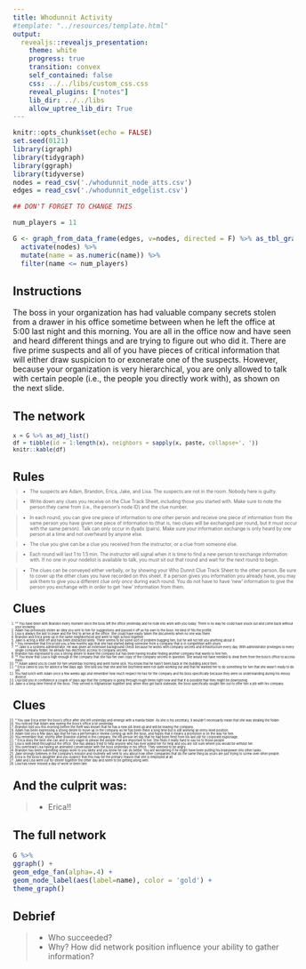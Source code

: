 ```yaml
---
title: Whodunnit Activity
#template: "../resources/template.html"
output: 
  revealjs::revealjs_presentation:
    theme: white
    progress: true
    transition: convex
    self_contained: false
    css: ../../libs/custom_css.css
    reveal_plugins: ["notes"]
    lib_dir: ../../libs
    allow_uptree_lib_dir: True
---
```


```r
knitr::opts_chunk$set(echo = FALSE)
set.seed(0121)
library(igraph)
library(tidygraph)
library(ggraph)
library(tidyverse)
nodes = read_csv('./whodunnit_node_atts.csv')
edges = read_csv('./whodunnit_edgelist.csv')

## DON'T FORGET TO CHANGE THIS

num_players = 11

G <- graph_from_data_frame(edges, v=nodes, directed = F) %>% as_tbl_graph() %>%
  activate(nodes) %>%
  mutate(name = as.numeric(name)) %>%
  filter(name <= num_players)
```

## Instructions

The boss in your organization has had valuable company secrets stolen from a drawer in his office sometime between when he left the office at 5:00 last night and this morning. You are all in the office now and have seen and heard different things and are trying to figure out who did it. There are five prime suspects and all of you have pieces of critical information that will either draw suspicion to or exonerate one of the suspects. However, because your organization is very hierarchical, you are only allowed to talk with certain people (i.e., the people you directly work with), as shown on the next slide.

## The network

<small>

```r
x = G %>% as_adj_list()
df = tibble(id = 1:length(x), neighbors = sapply(x, paste, collapse=', '))
knitr::kable(df)
```

</small>

## Rules

<div style='margin:-1em; font-size:60%;'>

> - The suspects are Adam, Brandon, Erica, Jake, and Lisa. The suspects are not in the room. Nobody here is guilty.

> - Write down any clues you receive on the Clue Track Sheet, including those you started with. Make sure to note the person they came from (i.e., the person's node ID) and the clue number.

> - In each round, you can give one piece of information to one other person and receive one piece of information from the same person you have given one piece of information to (that is, two clues will be exchanged per round, but it must occur with the same person). Talk can only occur in dyads (pairs). Make sure your information exchange is only heard by one person at a time and not overheard by anyone else.

> - The clue you give can be a clue you received from the instructor, or a clue from someone else.

> - Each round will last 1 to 1.5 min. The instructor will signal when it is time to find a new person to exchange information with. If no one in your nodelist is available to talk, you must sit out that round and wait for the next round to begin.

> - The clues can be conveyed either verbally, or by showing your Who Dunnit Clue Track Sheet to the other person. Be sure to cover up the other clues you have recorded on this sheet. If a person gives you information you already have, you may ask them to give you a different clue _only once_ during each round. You do not have to have 'new' information to give the person you exchange with in order to get 'new' information from them.

</div>


## Clues

<div style='margin:-1em; font-size:40%;'>

1. ** You have been with Brandon every moment since the boss left the office yesterday and he rode into work with you today. There is no way he could have snuck out and come back without your knowing. 
2. Adam has previously stolen an idea you sent to him for suggestions and passed it off as his own to the boss. He kind of fits the profile. 
3. Lisa is always the last to leave and the first to arrive at the office. She could have easily taken the documents when no one was there. 
4. Brandon and Erica grew up in the same neighborhood and went to high school together.  
5. Jake is acting a little off and has been distracted lately. There seems to be some sort of problem bugging him, but he will not tell you anything about it. 
6. \* You remember that Erica told you a few months ago that she had started dating someone from a company that is in competition with yours. 
7. ** Jake is a systems administrator. He was given an extensive background check because he works with company secrets and infrastructure every day. With administrator privileges to every single company folder, he already has electronic access to company secrets. 
8. Brandon has expressed to you a strong desire to leave the company but has been having trouble finding another company that wants to hire him. 
9. ** You know that Lisa is high enough in the company that she has her own copy of the company secrets in question. She would not have needed to steal them from the boss's office to access them. 
10. ** Adam asked you to cover for him yesterday morning and went home sick. You know that he hasn't been back in the building since then. 
11. \* Erica came to you for advice a few days ago. She told you that she and her boyfriend were not quite working out and that he wanted her to do something for him that she wasn't ready to do yet. 
12. You had lunch with Adam once a few weeks ago and remember how much respect he has for the company and his boss specifically because they were so understanding during his messy divorce. 
13. Lisa told you in confidence a couple of days ago that the company is going through rough times right now and that it is possible that they might be downsizing. 
14. Jake is a long-time friend of the boss. They served in Afghanistan together and, when they got back stateside, the boss specifically sought him out to offer him a job with his company. 
</div>

## Clues


<div style='margin:-1em; font-size:40%;'>
15. \* You saw Erica enter the boss's office after she left yesterday and emerge with a manila folder. As she is his secretary, it wouldn't necessarily mean that she was stealing the folder. 
16. You noticed that Adam was eyeing the boss's office a lot yesterday. 
17. Brandon told you this morning before the theft was known that he has a new job lined up and will be leaving the company. 
18. Adam has been expressing a strong desire to move up in the company as he has been there a long time but is still working an entry-level position. 
19. Adam told you a few days ago that he has a performance review coming up with the boss, and hopes that it means a promotion is on the way for him. 
20. You remember that, shortly after Brandon started in the company, the HR person let slip that he had been fired from his last job for corporate espionage. 
21. \* Erica does the best she can and is very eager to please the people that are important to her. She finds it really hard to say no to those people. 
22. Lisa is well-liked throughout the office. She has always tried to help anyone who has ever asked her for help and you are not sure where you would be without her. 
23. You overheard Lisa having an animated conversation with the boss yesterday in his office. They seemed to be angry. 
24. Brandon has been submitting sloppy work to you lately and you know he can do better. You are wondering if he might have been putting his brainpower into other tasks.  
25. Jake strongly believes in the company's mission and routinely will vent to you about how other companies that do the same thing as yours are just trying to screw over other people. 
26. Erica is the boss's daughter and you suspect that this may be the primary reason that she is employed at all.  
27. Jake and Lisa went out for dinner together the other day and seem to be getting along well. 
28. Lisa has never missed a day of work or been late.  

</div>

## And the culprit was:

> - Erica!!

## The full network

```r
G %>% 
ggraph() + 
geom_edge_fan(alpha=.4) + 
geom_node_label(aes(label=name), color = 'gold') + 
theme_graph()
```

## Debrief

> - Who succeeded?
> - Why? How did network position influence your ability to gather information?

